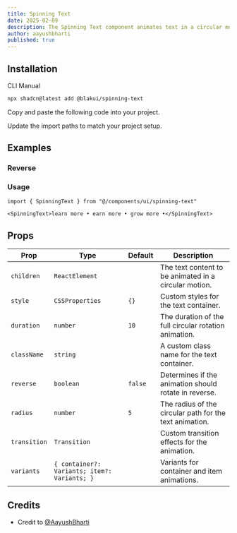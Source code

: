 ```yaml
---
title: Spinning Text
date: 2025-02-09
description: The Spinning Text component animates text in a circular motion with customizable speed, direction, color, and transitions for dynamic and engaging effects.
author: aayushbharti
published: true
---
```


<ComponentPreview name="spinning-text-demo" />

## Installation

<Tabs defaultValue="cli">

<TabsList>
  <TabsTrigger value="cli">CLI</TabsTrigger>
  <TabsTrigger value="manual">Manual</TabsTrigger>
</TabsList>

<TabsContent value="cli">

```bash
npx shadcn@latest add @blakui/spinning-text
```

</TabsContent>

<TabsContent value="manual">

<Steps>

<Step>Copy and paste the following code into your project.</Step>

<ComponentSource name="spinning-text" />

<Step>Update the import paths to match your project setup.</Step>

</Steps>

</TabsContent>

</Tabs>

## Examples

### Reverse

<ComponentPreview name="spinning-text-demo-2" />

### Usage

```tsx showLineNumbers
import { SpinningText } from "@/components/ui/spinning-text"
```

```tsx showLineNumbers
<SpinningText>learn more • earn more • grow more •</SpinningText>
```

## Props

| Prop         | Type                                         | Default | Description                                             |
| ------------ | -------------------------------------------- | ------- | ------------------------------------------------------- |
| `children`   | `ReactElement`                               |         | The text content to be animated in a circular motion.   |
| `style`      | `CSSProperties`                              | `{}`    | Custom styles for the text container.                   |
| `duration`   | `number`                                     | `10`    | The duration of the full circular rotation animation.   |
| `className`  | `string`                                     |         | A custom class name for the text container.             |
| `reverse`    | `boolean`                                    | `false` | Determines if the animation should rotate in reverse.   |
| `radius`     | `number`                                     | `5`     | The radius of the circular path for the text animation. |
| `transition` | `Transition`                                 |         | Custom transition effects for the animation.            |
| `variants`   | `{ container?: Variants; item?: Variants; }` |         | Variants for container and item animations.             |

## Credits

- Credit to [@AayushBharti](https://github.com/AayushBharti)
